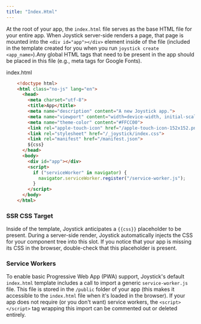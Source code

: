```yaml
---
title: "Index.Html"
---
```



At the root of your app, the `index.html` file serves as the base HTML file for your entire app. When Joystick server-side renders a page, that page is mounted into the `<div id="app"></div>` element inside of the file (included in the template created for you when you run `joystick create <app_name>`).Any global HTML tags that need to be present in the app should be placed in this file (e.g., meta tags for Google Fonts).

index.html
```html
    <!doctype html>
    <html class="no-js" lang="en">
      <head>
        <meta charset="utf-8">
        <title>App</title>
        <meta name="description" content="A new Joystick app.">
        <meta name="viewport" content="width=device-width, initial-scale=1">
        <meta name="theme-color" content="#FFCC00">
        <link rel="apple-touch-icon" href="/apple-touch-icon-152x152.png">
        <link rel="stylesheet" href="/_joystick/index.css">
        <link rel="manifest" href="/manifest.json">
        ${css}
      </head>
      <body>
        <div id="app"></div>
        <script>
          if ("serviceWorker" in navigator) {
            navigator.serviceWorker.register("/service-worker.js");
          }
        </script>
      </body>
    </html>
```
### SSR CSS Target

Inside of the template, Joystick anticipates a `{{css}}` placeholder to be present. During a server-side render, Joystick automatically injects the CSS for your component tree into this slot. If you notice that your app is missing its CSS in the browser, double-check that this placeholder is present.

### Service Workers

To enable basic Progressive Web App (PWA) support, Joystick's default `index.html` template includes a call to import a generic `service-worker.js` file. This file is stored in the `/public` folder of your app (this makes it accessible to the `index.html` file when it's loaded in the browser). If your app does not require (or you don't want) service workers, the `<script></script>` tag wrapping this import can be commented out or deleted entirely.
